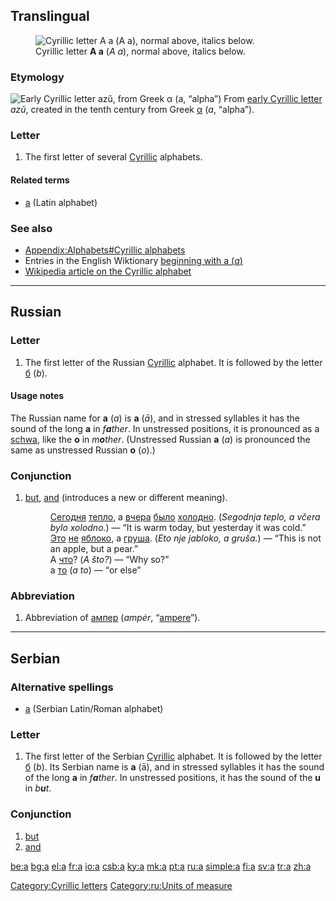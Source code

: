 {{see|А|Appendix:Variations of 'a'}}
==Translingual==
[[Image:Cyrillic A.png|thumb|right|Cyrillic letter '''А а''' (''A a''), normal above, italics below.]]
===Etymology===
[[Image:Early Cyrillic letter Azu.png|Early Cyrillic letter ''azǔ'', from Greek α (''a'', “alpha”)]]
From [[w:Early Cyrillic alphabet|early Cyrillic letter]] ''azǔ'', created in the tenth century from Greek [[α]] (''a'', “alpha”).

===Letter===
{{infl|mul|letter|lower case||upper case|А}}

# The first letter of several [[Cyrillic]] alphabets.

====Related terms====
*[[a]] (Latin alphabet)

===See also===
*[[Appendix:Alphabets#Cyrillic alphabets]]
* Entries in the English Wiktionary [[Special:Allpages/а|beginning with а (''a'')]]
*[[w:Cyrillic alphabet|Wikipedia article on the Cyrillic alphabet]]


[[Category:Cyrillic letters]]

----

==Russian==
===Letter===
{{infl|ru|letter|lower case||upper case|А}}

# The first letter of the Russian [[Cyrillic]] alphabet. It is followed by the letter [[б]] (''b'').

====Usage notes====
The Russian name for '''а''' (''a'') is '''а''' (''ā''), and in stressed syllables it has the sound of the long '''a''' in ''f'''a'''ther''. In unstressed positions, it is pronounced as a [[schwa]], like the '''o''' in ''m'''o'''ther''. (Unstressed Russian '''а''' (''a'') is pronounced the same as unstressed Russian '''о''' (''o'').)

===Conjunction===
{{infl|ru|conjunction}}

# [[but]], [[and]] (introduces a new or different meaning).
#:[[Сегодня]] [[теплый|тепло]], а [[вчера]] [[быть|было]] [[холодный|холодно]]. (''Segodnja teplo, a včera bylo xolodno.'') — “It is warm today, but yesterday it was cold.”
#:[[Это]] [[не]] [[яблоко]], а [[груша]]. (''Eto nje jabloko, a gruša.'') — “This is not an apple, but a pear.”
#:А [[что]]? (''A što?'') — “Why so?”
#:а [[тот|то]] (''a to'') — “or else”

===Abbreviation===
{{infl|ru|abbreviation}}

# Abbreviation of [[ампер]] (''ampér'', “[[ampere]]”).

[[Category:ru:Units of measure]]

----

==Serbian==

===Alternative spellings===
*[[a#Serbian|a]] (Serbian Latin/Roman alphabet)

===Letter===
{{infl|sr|letter|lower case||upper case|А}}

# The first letter of the Serbian [[Cyrillic]] alphabet. It is followed by the letter [[б]] (''b''). Its Serbian name is '''а''' (ā), and in stressed syllables it has the sound of the long '''a''' in ''f'''a'''ther''. In unstressed positions, it has the sound of the '''u''' in ''b'''u'''t''.

===Conjunction===
{{infl|sr|conjunction}}

# [[but]]
# [[and]]

[[be:а]]
[[bg:а]]
[[el:а]]
[[fr:а]]
[[io:а]]
[[csb:а]]
[[ky:а]]
[[mk:а]]
[[pt:а]]
[[ru:а]]
[[simple:а]]
[[fi:а]]
[[sv:а]]
[[tr:а]]
[[zh:а]]